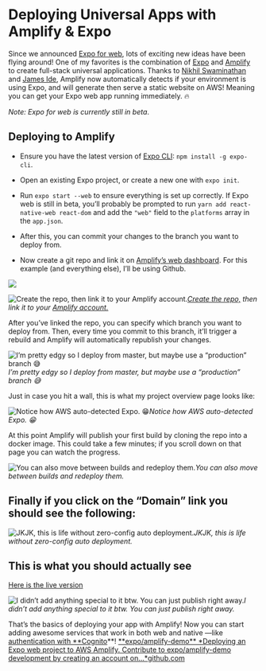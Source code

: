 # Deploying Universal Apps with Amplify & Expo

Since we announced [Expo for web](https://blog.expo.io/expo-cli-and-sdk-web-support-beta-d0c588221375), lots of exciting new ideas have been flying around! One of my favorites is the combination of [Expo](https://www.youtube.com/watch?v=IQI9aUlouMI) and [Amplify](https://aws-amplify.github.io/docs/) to create full-stack universal applications. Thanks to [Nikhil Swaminathan](https://twitter.com/TheSwaminator) and [James Ide](https://twitter.com/JI), Amplify now automatically detects if your environment is using Expo, and will generate then serve a static website on AWS! Meaning you can get your Expo web app running immediately. 🔥

_Note: Expo for web is currently still in beta_.

## Deploying to Amplify

- Ensure you have the latest version of [Expo CLI](https://github.com/expo/expo-cli): `npm install -g expo-cli`.

- Open an existing Expo project, or create a new one with `expo init`.

- Run `expo start --web` to ensure everything is set up correctly. If Expo web is still in beta, you’ll probably be prompted to run `yarn add react-native-web react-dom` and add the `"web"` field to the `platforms` array in the `app.json`.

- After this, you can commit your changes to the branch you want to deploy from.

- Now create a git repo and link it on [Amplify’s web dashboard](http://aws.amazon.com/amplify). For this example (and everything else), I’ll be using Github.

![](./images/1ATn_KEgCOXJiCXnh_EdV9A.png)

![[Create the repo,](https://github.com/new) then link it to your [Amplify account.](http://aws.amazon.com/amplify)](./images/1sCY4LOHnLXhsHZausOrK1w.png)_[Create the repo,](https://github.com/new) then link it to your [Amplify account.](http://aws.amazon.com/amplify)_

After you’ve linked the repo, you can specify which branch you want to deploy from. Then, every time you commit to this branch, it’ll trigger a rebuild and Amplify will automatically republish your changes.

![I’m pretty edgy so I deploy from master, but maybe use a “production” branch 😅](./images/1SeYgRQ5EyEGLLTqn_BMMyw.png)_I’m pretty edgy so I deploy from master, but maybe use a “production” branch 😅_

Just in case you hit a wall, this is what my project overview page looks like:

![Notice how AWS auto-detected Expo. 😁](./images/1kgSMlZxlL2G1phSwEmDh2g.png)_Notice how AWS auto-detected Expo. 😁_

At this point Amplify will publish your first build by cloning the repo into a docker image. This could take a few minutes; if you scroll down on that page you can watch the progress.

![You can also move between builds and redeploy them.](./images/1XA8_1vjcpwd14dcRddFKRg.png)_You can also move between builds and redeploy them._

## Finally if you click on the “Domain” link you should see the following:

![JKJK, this is life without zero-config auto deployment.](./images/1zYevuaPQCEcgrrN_mBouJg.jpeg)_JKJK, this is life without zero-config auto deployment._

## This is what you should actually see

[Here is the live version](https://master.d33alyqvzb76gi.amplifyapp.com/)

![I didn’t add anything special to it btw. You can just publish right away.](./images/11sYHIGSa_9qQtl3vT92EZA.png)_I didn’t add anything special to it btw. You can just publish right away._

That’s the basics of deploying your app with Amplify! Now you can start adding awesome services that work in both web and native —like [authentication with \*\*Cognito](https://github.com/dabit3/expo-user-authentication)**!
[**expo/amplify-demo\*\*
*Deploying an Expo web project to AWS Amplify. Contribute to expo/amplify-demo development by creating an account on…*github.com](https://github.com/expo/amplify-demo)

<!-- If you wanna see more there’s a great tutorial by [Nader Dabit](https://twitter.com/dabit3) here:
<YouTube ... /> -->

